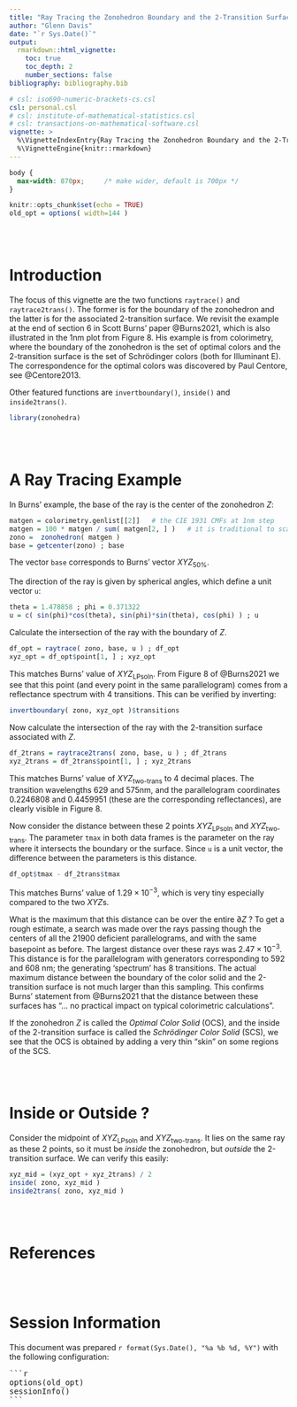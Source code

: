 ---
title: "Ray Tracing the Zonohedron Boundary and the 2-Transition Surface"
author: "Glenn Davis"
date: "`r Sys.Date()`"
output: 
  rmarkdown::html_vignette:
    toc: true
    toc_depth: 2
    number_sections: false
bibliography: bibliography.bib

# csl: iso690-numeric-brackets-cs.csl
csl: personal.csl
# csl: institute-of-mathematical-statistics.csl
# csl: transactions-on-mathematical-software.csl
vignette: >
  %\VignetteIndexEntry{Ray Tracing the Zonohedron Boundary and the 2-Transition Surface}
  %\VignetteEngine{knitr::rmarkdown}
---


```{css, echo=FALSE}
body {
  max-width: 870px;     /* make wider, default is 700px */
}
```


```{r setup, include=FALSE}
knitr::opts_chunk$set(echo = TRUE)
old_opt = options( width=144 )
```

<br><br>

# Introduction

The focus of this vignette are the two
functions `raytrace()` and `raytrace2trans()`.
The former is for the boundary of the zonohedron 
and the latter is for the associated 2-transition surface.
We revisit the example at the end of section 6
in Scott Burns' paper @Burns2021,
which is also illustrated in the 1nm plot from Figure 8.
His example is from colorimetry, where the boundary of the zonohedron
is the set of optimal colors
and the 2-transition surface is the set of Schr&ouml;dinger colors
(both for Illuminant E).
The correspondence for the optimal colors was discovered by
Paul Centore, see @Centore2013.

Other featured functions are `invertboundary()`, `inside()` and `inside2trans()`.

```{r, echo=TRUE,  message=FALSE}
library(zonohedra)
```

<br><br>

# A Ray Tracing Example

In Burns' example, the base of the ray is the center of the zonohedron $Z$:
```{r, echo=TRUE,  message=FALSE}
matgen = colorimetry.genlist[[2]]   # the CIE 1931 CMFs at 1nm step
matgen = 100 * matgen / sum( matgen[2, ] )   # it is traditional to scale so the center has Y=50, recall we use Illuminant E
zono =  zonohedron( matgen )
base = getcenter(zono) ; base
```
The vector `base` corresponds to Burns' vector $XYZ_{\text{50%}}$.

The direction of the ray is given by spherical angles,
which define a unit vector `u`:
```{r, echo=TRUE,  message=FALSE}
theta = 1.478858 ; phi = 0.371322
u = c( sin(phi)*cos(theta), sin(phi)*sin(theta), cos(phi) ) ; u
```

Calculate the intersection of the ray with the boundary of $Z$.
```{r, echo=TRUE,  message=TRUE}
df_opt = raytrace( zono, base, u ) ; df_opt
xyz_opt = df_opt$point[1, ] ; xyz_opt
```
This matches Burns' value of $XYZ_{\text{LPsoln}}$.
From Figure 8 of @Burns2021 we see that this point
(and every point in the same parallelogram)
comes from a reflectance spectrum with 4 transitions.
This can be verified by inverting:
```{r, echo=TRUE,  message=TRUE}
invertboundary( zono, xyz_opt )$transitions
```


Now calculate the intersection of the ray with the 2-transition surface
associated with $Z$.
```{r, echo=TRUE,  message=TRUE}
df_2trans = raytrace2trans( zono, base, u ) ; df_2trans
xyz_2trans = df_2trans$point[1, ] ; xyz_2trans
```
This matches Burns' value of $XYZ_{\text{two-trans}}$ to 4 decimal places.
The transition wavelengths 629 and 575nm,
and the parallelogram coordinates 0.2246808 and 0.4459951
(these are the corresponding reflectances),
are clearly visible in Figure 8.

Now consider the distance between these 2 points
$XYZ_{\text{LPsoln}}$ and $XYZ_{\text{two-trans}}$.
The parameter `tmax` in both data frames is the parameter on the ray
where it intersects the boundary or the surface.
Since `u` is a unit vector, the difference between the parameters is this distance.
```{r, echo=TRUE,  message=FALSE}
df_opt$tmax - df_2trans$tmax
```
This matches Burns' value of $1.29 \times 10^{-3}$,
which is very tiny especially compared to the two $XYZ$s.

What is the maximum that this distance can be over the entire $\partial Z$ ?
To get a rough estimate, a search was made over the rays
passing though the centers of all the 21900 deficient parallelograms,
and with the same basepoint as before.
The largest distance over these rays was $2.47 \times 10^{-3}$.
This distance is for the parallelogram with generators corresponding
to 592 and 608 nm; the generating 'spectrum' has 8 transitions.
The actual maximum distance between the boundary of the color solid
and the 2-transition surface is not much larger than this sampling.
This confirms Burns' statement from @Burns2021 that the distance between
these surfaces has
"... no practical impact on typical colorimetric calculations".

If the zonohedron $Z$ is called the _Optimal Color Solid_ (OCS),
and the inside of the 2-transition surface is called the 
_Schr&ouml;dinger Color Solid_ (SCS),
we see that the OCS is obtained by adding a very thin "skin"
on some regions of the SCS.


<br><br>

# Inside or Outside ?

Consider the midpoint of $XYZ_{\text{LPsoln}}$ and $XYZ_{\text{two-trans}}$.
It lies on the same ray as these 2 points,
so it must be *inside* the zonohedron, but *outside* the 2-transition surface.
We can verify this easily:
```{r, echo=TRUE,  message=FALSE}
xyz_mid = (xyz_opt + xyz_2trans) / 2
inside( zono, xyz_mid )
inside2trans( zono, xyz_mid )
```



<br><br>

# References

<div id="refs"></div>




<br><br>




# Session Information

This document was prepared
`r format(Sys.Date(), "%a %b %d, %Y")`
with the following configuration:
<pre>
```{r, echo=FALSE, results='asis'}
options(old_opt)
sessionInfo()
```
</pre>
